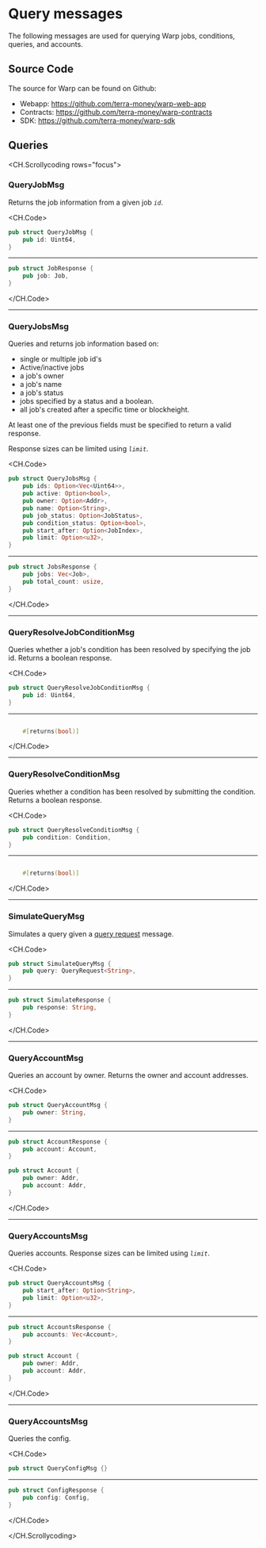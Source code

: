 # Query messages

The following messages are used for querying Warp jobs, conditions, queries, and accounts. 

## Source Code

The source for Warp can be found on Github:

- Webapp: https://github.com/terra-money/warp-web-app
- Contracts: https://github.com/terra-money/warp-contracts
- SDK: https://github.com/terra-money/warp-sdk

## Queries

<CH.Scrollycoding rows="focus">

### QueryJobMsg

Returns the job information from a given job _`id`_. 

<CH.Code>



```rust Rust-struct
pub struct QueryJobMsg {
    pub id: Uint64,
}
```

---

```rust Response
pub struct JobResponse {
    pub job: Job,
}

```

</CH.Code>

---

### QueryJobsMsg

Queries and returns job information based on:

- single or multiple job id's
- Active/inactive jobs
- a job's owner
- a job's name
- a job's status
- jobs specified by a status and a boolean. 
- all job's created after a specific time or blockheight. 

At least one of the previous fields must be specified to return a valid response. 

Response sizes can be limited using _`limit`_. 

<CH.Code>

```rust Rust-struct
pub struct QueryJobsMsg {
    pub ids: Option<Vec<Uint64>>,
    pub active: Option<bool>,
    pub owner: Option<Addr>,
    pub name: Option<String>,
    pub job_status: Option<JobStatus>,
    pub condition_status: Option<bool>,
    pub start_after: Option<JobIndex>,
    pub limit: Option<u32>,
}
```

---

```rust Response
pub struct JobsResponse {
    pub jobs: Vec<Job>,
    pub total_count: usize,
}

```

</CH.Code>

---

### QueryResolve<wbr/>JobConditionMsg

Queries whether a job's condition has been resolved by specifying the job id. Returns a boolean response. 

<CH.Code>

```rust Rust-struct
pub struct QueryResolveJobConditionMsg {
    pub id: Uint64,
}
```

---

```rust Response

    #[returns(bool)]

```


</CH.Code>

---

### Query<wbr/>Resolve<wbr/>ConditionMsg

Queries whether a condition has been resolved by submitting the condition. Returns a boolean response. 

<CH.Code>

```rust Rust-struct
pub struct QueryResolveConditionMsg {
    pub condition: Condition,
}
```

---

```rust Response

    #[returns(bool)]

```


</CH.Code>

---

### SimulateQueryMsg

Simulates a query given a [query request](../how/condition.mdx#queryrequest) message. 

<CH.Code>

```rust Rust-struct
pub struct SimulateQueryMsg {
    pub query: QueryRequest<String>,
}
```

---

```rust Response
pub struct SimulateResponse {
    pub response: String,
}

```

</CH.Code>

---

### Query<wbr/>AccountMsg

Queries an account by owner. Returns the owner and account addresses. 

<CH.Code>

```rust Rust-struct
pub struct QueryAccountMsg {
    pub owner: String,
}
```

---

```rust Response focus=1:8
pub struct AccountResponse {
    pub account: Account,
}

pub struct Account {
    pub owner: Addr,
    pub account: Addr,
}
```


</CH.Code>

---

### Query<wbr/>AccountsMsg

Queries accounts. Response sizes can be limited using _`limit`_. 


<CH.Code>

```rust Rust-struct
pub struct QueryAccountsMsg {
    pub start_after: Option<String>,
    pub limit: Option<u32>,
}
```

---

```rust Response
pub struct AccountsResponse {
    pub accounts: Vec<Account>,
}

pub struct Account {
    pub owner: Addr,
    pub account: Addr,
}
```


</CH.Code>

---

### Query<wbr/>AccountsMsg

Queries the config.

<CH.Code>
```rust Rust-struct
pub struct QueryConfigMsg {}

```

---

```rust Response
pub struct ConfigResponse {
    pub config: Config,
}
```

</CH.Code>

</CH.Scrollycoding>

